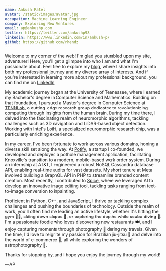 ```yaml
---
name: Ankush Patel
avatar: /static/images/avatar.jpg
occupation: Machine Learning Engineer
company: Exploring New Ventures
email: ap@ankushp.com
twitter: https://twitter.com/ankushp98
linkedin: https://www.linkedin.com/in/ankush-p/
github: https://github.com/rhendz
---
```


Welcome to my corner of the web! I'm glad you stumbled upon my site, adventurer! Here, you'll get a glimpse into who I am and what I'm passionate about. Feel free to explore my [blog](https://ankushp.com/blog/), where I share insights into both my professional journey and my diverse array of interests. And if you're interested in learning more about my professional background, you can find me on [LinkedIn](https://www.linkedin.com/in/ankush-p/).

My academic journey began at the University of Tennessee, where I earned my Bachelor's degree in Computer Science and Mathematics. Building on that foundation, I pursued a Master's degree in Computer Science at [TENNLab](https://neuromorphic.eecs.utk.edu/), a cutting-edge research group dedicated to revolutionizing computing through insights from the human brain. During my time there, I delved into the fascinating realm of neuromorphic algorithms, tackling challenges such as 3D navigation and LiDAR-based object detection. Working with Intel's Loihi, a specialized neuromorphic research chip, was a particularly enriching experience.

In my career, I've been fortunate to work across various domains, honing a diverse skill set along the way. At [Potify](https://tickle.utk.edu/ut-students-develop-app-aimed-at-warning-city-about-potholes/), a startup I co-founded, we developed and deployed a pothole management application, facilitating Knoxville's transition to a modern, mobile-based work order system. During an internship at AT&T, I engineered a robust NoSQL Cassandra database API, enabling real-time audits for vast datasets. My short tenure at Meta involved building a GraphQL API in PHP to streamline branded content creation. Most recently, I contributed to [Spice](https://www.spice.cloud/), where we leveraged AI to develop an innovative image editing tool, tackling tasks ranging from text-to-image conversion to inpainting.

Proficient in Python, C++, and JavaScript, I thrive on tackling complex challenges and pushing the boundaries of technology. Outside the realm of work, you'll often find me leading an active lifestyle, whether it's hitting the gym 🏋️‍♂️, skiing down slopes 🎿, or exploring the depths while scuba diving 🤿. I'm a passionate foodie who loves discovering new restaurants 🍽️, and I enjoy capturing moments through photography 📸 during my travels. Given the time, I'd love to reignite my passion for Brazilian jiu-jitsu 🥋 and delve into the world of e-commerce 💼, all while exploring the wonders of astrophotography 🌌.

Thanks for stopping by, and I hope you enjoy the journey through my world!

&mdash;AP
